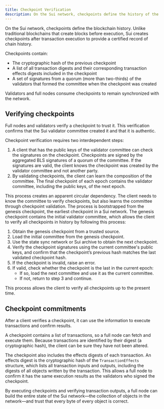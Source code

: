 ```yaml
---
title: Checkpoint Verification
description: On the Sui network, checkpoints define the history of the blockchain. Checkpoint verification is how full nodes and other clients guarantee their state matches the Sui network.
---
```


On the Sui network, checkpoints define the blockchain history. Unlike traditional blockchains that create blocks before execution, Sui creates checkpoints after transaction execution to provide a certified record of chain history.

Checkpoints contain:

- The cryptographic hash of the previous checkpoint  
- A list of all transaction digests and their corresponding transaction effects digests included in the checkpoint  
- A set of signatures from a quorum (more than two-thirds) of the validators that formed the committee when the checkpoint was created  

Validators and full nodes consume checkpoints to remain synchronized with the network.

## Verifying checkpoints

Full nodes and validators verify a checkpoint to trust it. This verification confirms that the Sui validator committee created it and that it is authentic.

Checkpoint verification requires two interdependent steps:

1. A client that has the public keys of the validator committee can check the signatures on the checkpoint. Checkpoints are signed by the aggregated BLS signatures of a quorum of the committee. If the signatures are valid, the client knows the checkpoint was created by the validator committee and not another party.  
2. By validating checkpoints, the client can learn the composition of the committee. The final checkpoint of each epoch contains the validator committee, including the public keys, of the next epoch.  

This process creates an apparent circular dependency. The client needs to know the committee to verify checkpoints, but also learns the committee through checkpoint validation. The process is bootstrapped from the genesis checkpoint, the earliest checkpoint in a Sui network. The genesis checkpoint contains the initial validator committee, which allows the client to verify all checkpoints in history by following this process:

1. Obtain the genesis checkpoint from a trusted source.  
2. Load the initial committee from the genesis checkpoint.  
3. Use the state sync network or Sui archive to obtain the next checkpoint.  
4. Verify the checkpoint signatures using the current committee's public keys, and confirm that the checkpoint’s previous hash matches the last validated checkpoint hash.  
5. If the checkpoint is invalid, raise an error.  
6. If valid, check whether the checkpoint is the last in the current epoch:  
   - If so, load the next committee and use it as the current committee.  
   - If not, return to step 3 and continue.  

This process allows the client to verify all checkpoints up to the present time.

## Checkpoint commitments

After a client verifies a checkpoint, it can use the information to execute transactions and confirm results.  

A checkpoint contains a list of transactions, so a full node can fetch and execute them. Because transactions are identified by their digest (a cryptographic hash), the client can be sure they have not been altered.  

The checkpoint also includes the effects digests of each transaction. An effects digest is the cryptographic hash of the `TransactionEffects` structure, which lists all transaction inputs and outputs, including the digests of all objects written by the transaction. This allows a full node to confirm it has the same execution results as the validators who signed the checkpoint.  

By executing checkpoints and verifying transaction outputs, a full node can build the entire state of the Sui network—the collection of objects in the network—and trust that every byte of every object is correct.
